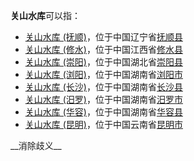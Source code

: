 '''关山水库'''可以指：
* [[关山水库_(抚顺)|关山水库 (抚顺)]]，位于中国辽宁省[[抚顺县|抚顺县]]
* [[关山水库_(修水)|关山水库 (修水)]]，位于中国江西省[[修水县|修水县]]
* [[关山水库_(崇阳)|关山水库 (崇阳)]]，位于中国湖北省[[崇阳县|崇阳县]]
* [[关山水库_(浏阳)|关山水库 (浏阳)]]，位于中国湖南省[[浏阳市|浏阳市]]
* [[关山水库_(长沙)|关山水库 (长沙)]]，位于中国湖南省[[长沙县|长沙县]]
* [[关山水库_(汨罗)|关山水库 (汨罗)]]，位于中国湖南省[[汨罗市|汨罗市]]
* [[关山水库_(华容)|关山水库 (华容)]]，位于中国湖南省[[华容县|华容县]]
* [[关山水库_(昆明)|关山水库 (昆明)]]，位于中国云南省[[昆明市|昆明市]]
{{disambig|cat=四字水库消歧義|G}}
__消除歧义__